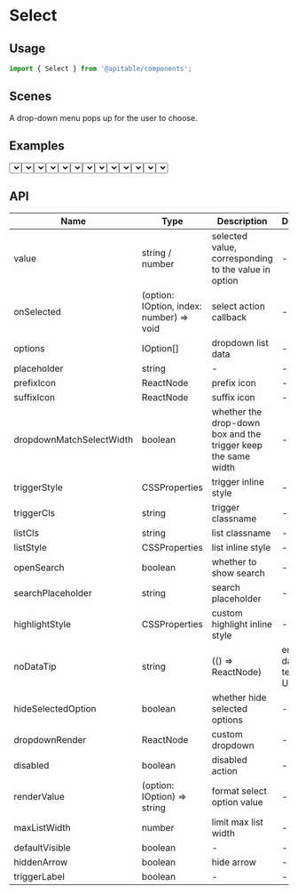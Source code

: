 
<Meta title="en/components/Select" />

# Select

## Usage

```jsx
import { Select } from '@apitable/components';
```

## Scenes

A drop-down menu pops up for the user to choose.

## Examples

<Canvas>
<ThemeToggle lang="en">
    <Select
        options={[
            { label: 'option 1', value: 'val1' },
            { label: 'option 2', value: 'val2' },
            { label: 'option 3', value: 'val3' },
        ]}
        value="val2"
    />
</ThemeToggle>
</Canvas>

### Select action callback

<Canvas>
    <ThemeToggle lang="en">
        <Select
            options={[
                { label: 'option 1', value: 'val1' },
                { label: 'option 2', value: 'val2' },
                { label: 'option 3', value: 'val3' },
            ]}
            value="val2"
            onSelected={(option) => {
                alert(option);
            }}
        />
    </ThemeToggle>
</Canvas>

### Placeholder

<Canvas>
<ThemeToggle lang="en">
  <Select
      placeholder="choose option"
      options={[
          { label: 'option 1', value: 'val1' },
          { label: 'option 2', value: 'val2' },
          { label: 'option 3', value: 'val3' },
      ]}
  />
</ThemeToggle>
</Canvas>

### Custom width

In some cases, dropdown list needs to be customized according to the length of the content. If so, you can set the `dropdownMatchSelectWidth` property to `false` (with a maximum width limit):
<Canvas>
<ThemeToggle lang="en">
    <Select
        options={[
            { label: 'option 1 long long long long long', value: 'val1' },
            { label: 'option 2', value: 'val2' },
            { label: 'option 3', value: 'val3' },
        ]}
        value="val1"
        dropdownMatchSelectWidth={false}
        triggerStyle={{ width: 100 }}
    />
</ThemeToggle>
</Canvas>

<Canvas>
<ThemeToggle lang="en">
    <Select
        options={[
            { label: 'option 1 long long long long long', value: 'val1' },
            { label: 'option 2', value: 'val2' },
            { label: 'option 3', value: 'val3' },
        ]}
        value="val1"
        dropdownMatchSelectWidth
        triggerStyle={{ width: 100 }}
    />
</ThemeToggle>
</Canvas>


### Option with icon

Each option can set its own pre-icon and suffix-icon, the Icon is imported from the `@apitable/icons` library.

When the selected option has an icon, the icon will be displayed by default.

<Canvas>
<ThemeToggle lang="en">
    <Select
        options={[
            { label: 'test label 1', value: 'opt1', prefixIcon: <FavoriteOutlined />, suffixIcon: <FavoriteOutlined /> },
            { label: 'test label 2', value: 'opt2', prefixIcon: <FavoriteOutlined />, suffixIcon: <FavoriteOutlined /> },
        ]}
        value="opt1"
        dropdownMatchSelectWidth={false}
        triggerStyle={{ width: 100 }}
    />
</ThemeToggle>
</Canvas>

Note that the trigger itself can also specify the pre-Icon and suffix-Icon. When the selected result also has the corresponding Icon passed in, the Icon specified by the trigger will be higher than the Icon weight of the option.

### Option dosabled

When an option cannot be selected, the disabled state can be set for the option, and a reason for not being selected can be provided. When the mouse hovers over the content area, the reason will be displayed.

When an option is too long and the content is not displayed completely, an ellipsis will appear. At this time, hovering over the option will display the complete content of the current option. If the option is disabled at this moment, the weight of disabledTip will be higher than the content.

<Canvas>
<ThemeToggle lang="en">
    <Select
        options={[
            {
                label: 'option disable',
                value: 'val1',
                disabled: true,
            },
            { label: 'option 1', value: 'val2' },
            { label: 'option 2', value: 'val3' },
        ]}
        value={'val2'}
        dropdownMatchSelectWidth={false}
        triggerStyle={{ width: 100 }}
    />
</ThemeToggle>
</Canvas>

Set disabled tips:

<Canvas>
<ThemeToggle lang="en">
    <Select
        options={[
            {
                label: 'option disable',
                value: 'val1',
                disabled: true,
                disabledTip: 'show disbale tips'
            },
            { label: 'option 1', value: 'val2' },
            { label: 'option 2', value: 'val3' },
        ]}
        value={'val2'}
        dropdownMatchSelectWidth={false}
        triggerStyle={{ width: 100 }}
    />
</ThemeToggle>
</Canvas>


The suffix-icon of an option is special. When an option is in the `disabled` state, the pre-icon and the text part will turn gray, but the post-icon will keep the original color. And the rear Icon can also have its own hover.

Status prompt, just pass the content in `suffixIconTip`.

<Canvas>
<ThemeToggle lang="en">
    <Select
        options={[
            {
                label: 'option disable',
                value: 'val1',
                disabled: true,
                suffixIcon: (
                    <Tooltip content={'disabled description'}>
                      <span style={{ display: 'flex', alignItems: 'center' }}>
                        <WarningTriangleNonzeroFilled color="#FFAB00" />
                      </span>
                    </Tooltip>
                ),
            },
            { label: 'option 2', value: 'val2' },
            { label: 'option 3', value: 'val3' },
        ]}
        value={'val2'}
        dropdownMatchSelectWidth={false}
        triggerStyle={{ width: 100 }}
    />
</ThemeToggle>
</Canvas>

## Select disbaled

<Canvas>
<ThemeToggle lang="en">
    <Select
        options={[
            {
                label: 'label 1',
                value: 'opt',
                prefixIcon: <FavoriteOutlined />,
                suffixIcon: (
                    <Tooltip content={'disabled description'}>
                        <span style={{ display: 'flex', alignItems: 'center' }}>
                          <WarningTriangleNonzeroFilled color="#FFAB00" />
                        </span>
                    </Tooltip>
                ),
            },
        ]}
        value="opt"
        triggerStyle={{ width: 100 }}
        disabled
    />
</ThemeToggle>
</Canvas>

### Search option and hightligh keyword

> The search is case insensitive in English.

<Canvas>
<ThemeToggle lang="en">
    <Select
        options={[
            { label: 'abcdefg', value: 'opt1' },
            { label: 'ABCDEFG', value: 'opt2' },
        ]}
        value={'opt1'}
        dropdownMatchSelectWidth
        triggerStyle={{ width: 100 }}
        searchPlaceholder="search options"
        openSearch
    />
</ThemeToggle>
</Canvas>

### Update hightligh keyword style

<Canvas>
<ThemeToggle lang="en">
    <Select
        options={[
            { label: 'abcdefg', value: 'opt1' },
            { label: 'ABCDEFG', value: 'opt2' },
        ]}
        value={'opt1'}
        dropdownMatchSelectWidth
        triggerStyle={{ width: 100 }}
        highlightStyle={{
            backgroundColor: '#7B67EE',
            color: '#fff'
        }}
        searchPlaceholder="search options"
        openSearch
    />
</ThemeToggle>
</Canvas>

### Format Selected option

Get option user name by `renderValue` function:

<Canvas>
<ThemeToggle lang="en">
    <Select
        options={[
            { label: 'Tom-male', value: 'opt1' },
            { label: 'Jonson-male', value: 'opt2' },
            { label: 'Allen-female', value: 'opt3' },
        ]}
        value={'opt1'}
        dropdownMatchSelectWidth
        triggerStyle={{ width: 100 }}
        renderValue={(option) => {
            return option.label.split('-')[0];
        }}
    />
</ThemeToggle>
</Canvas>

### Select.Option

Instead of using the `options` props, you can add options through sub-elements, as follows:

<Canvas>
<ThemeToggle lang="en">
    <Select
        value="opt1"
        dropdownMatchSelectWidth
        triggerStyle={{ width: 100 }}
    >
        <Select.Option value="opt1">label 1</Select.Option>
        <Select.Option value="opt2">label 2</Select.Option>
        <Select.Option value="opt3" disabled>label 3</Select.Option>
    </Select>
    
</ThemeToggle>
</Canvas>

## API

| Name                     | Type                                     | Description                                                   | Default               |
|--------------------------|------------------------------------------|---------------------------------------------------------------|-----------------------|
| value                    | string / number                          | selected value, corresponding to the value in option          | -                     |
| onSelected               | (option: IOption, index: number) => void | select action callback                                        | -                     |
| options                  | IOption[]                                | dropdown list data                                            | -                     |
| placeholder              | string                                   | -                                                             | -                     |
| prefixIcon               | ReactNode                                | prefix icon                                                   | -                     |
| suffixIcon               | ReactNode                                | suffix icon                                                   | -                     |
| dropdownMatchSelectWidth | boolean                                  | whether the drop-down box and the trigger keep the same width | -                     |
| triggerStyle             | CSSProperties                            | trigger inline style                                          | -                     |
| triggerCls               | string                                   | trigger classname                                             | -                     |
| listCls                  | string                                   | list classname                                                | -                     |
| listStyle                | CSSProperties                            | list inline style                                             | -                     |
| openSearch               | boolean                                  | whether to show search                                        | -                     |
| searchPlaceholder        | string                                   | search placeholder                                            | -                     |
| highlightStyle           | CSSProperties                            | custom highlight inline style                                 | -                     |
| noDataTip                | string                                   | (() => ReactNode)                                             | empty data text or UI |  |
| hideSelectedOption       | boolean                                  | whether hide selected options                                 | -                     |
| dropdownRender           | ReactNode                                | custom dropdown                                               | -                     |
| disabled                 | boolean                                  | disabled action                                               | -                     |
| renderValue              | (option: IOption) => string              | format select option value                                    | -                     |
| maxListWidth             | number                                   | limit max list width                                          | -                     |
| defaultVisible           | boolean                                  | -                                                             | -                     |
| hiddenArrow              | boolean                                  | hide arrow                                                    | -                     |
| triggerLabel             | boolean                                  | -                                                             | -                     |

